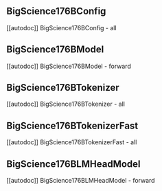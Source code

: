## BigScience176BConfig

[[autodoc]] BigScience176BConfig
    - all

## BigScience176BModel

[[autodoc]] BigScience176BModel
    - forward

## BigScience176BTokenizer

[[autodoc]] BigScience176BTokenizer
    - all

## BigScience176BTokenizerFast

[[autodoc]] BigScience176BTokenizerFast
    - all

## BigScience176BLMHeadModel

[[autodoc]] BigScience176BLMHeadModel
    - forward